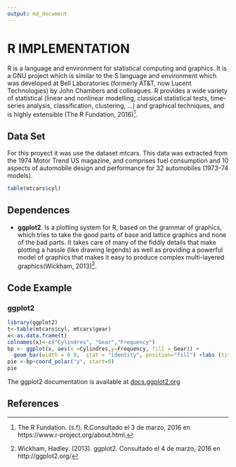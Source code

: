 ```yaml
---
output: md_document
---
```


# R IMPLEMENTATION

R is a language and environment for statistical computing and graphics. It is a GNU project which is similar to the S language and environment which was developed at Bell Laboratories (formerly AT&T, now Lucent Technologies) by John Chambers and colleagues. 
R provides a wide variety of statistical (linear and nonlinear modelling, classical statistical tests, time-series analysis, classification, clustering, …) and graphical techniques, and is highly extensible (The R Fundation, 2016)[^1].

## Data Set

For this proyect it was use the dataset mtcars. This data was extracted from the 1974 Motor Trend US magazine, and comprises fuel consumption and 10 aspects of automobile design and performance for 32 automobiles (1973–74 models).

```r
table(mtcars$cyl)

```


## Dependences

* **ggplot2**.  Is a plotting system for R, based on the grammar of graphics, which tries to take the good parts of base and lattice graphics and none of the bad parts. It takes care of many of the fiddly details that make plotting a hassle (like drawing legends) as well as providing a powerful model of graphics that makes it easy to produce complex multi-layered graphics(Wickham, 2013)[^2].


## Code Example


### ggplot2

```r
library(ggplot2)
t<-table(mtcars$cyl, mtcars$gear)
x<-as.data.frame(t)
colnames(x)<-c("Cylindres", "Gear","Frequency")
bp <- ggplot(x, aes(x =Cylindres,y=Frequency, fill = Gear)) +
  geom_bar(width = 0.9,  stat = "identity", position="fill") +labs (title="Gear Car's Distribution by Cylindres")
pie <-bp+coord_polar("y", start=0)
pie
```

The ggplot2 documentation is available at [docs.ggplot2.org](http://docs.ggplot2.org/current/)


## References

[^1]: The R Fundation. (s.f). R.Consultado el 3 de marzo, 2016 en https://www.r-project.org/about.html.
[^2]: Wickham, Hadley. (2013). ggplot2. Consultado el 4 de marzo, 2016 en http://ggplot2.org/